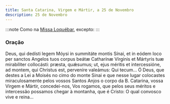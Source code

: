 ```yaml
---
title: Santa Catarina, Virgem e Mártir, a 25 de Novembro
description: 25 de Novembro
---
```


:::note
Como na [Missa Loquébar](/missal/comum/17virgensmartires1), excepto:
:::

### Oração

<div class="side-by-side not-content">
  <span>
    Deus, qui dedísti legem Móysi in summitáte montis Sínai, et in eódem loco per sanctos Angelos
    tuos corpus beátæ Catharínæ Vírginis et Mártyris tuæ mirabíliter collocásti: præsta, quǽsumus;
    ut, ejus méritis et intercessióne, ad montem, qui Christus est, perveníre valeámus: Qui tecum...
  </span>
  <span>
    Ó Deus, que destes a Lei a Moisés no cimo do monte Sinai e que nesse lugar colocastes
    miraculosamente pelos vossos Santos Anjos o corpo da B. Catarina, vossa Virgem e Mártir,
    concedei-nos, Vos rogamos, que pelos seus méritos e intercessão possamos chegar à montanha, que
    é Cristo: O qual convosco vive e reina...
  </span>
</div>
